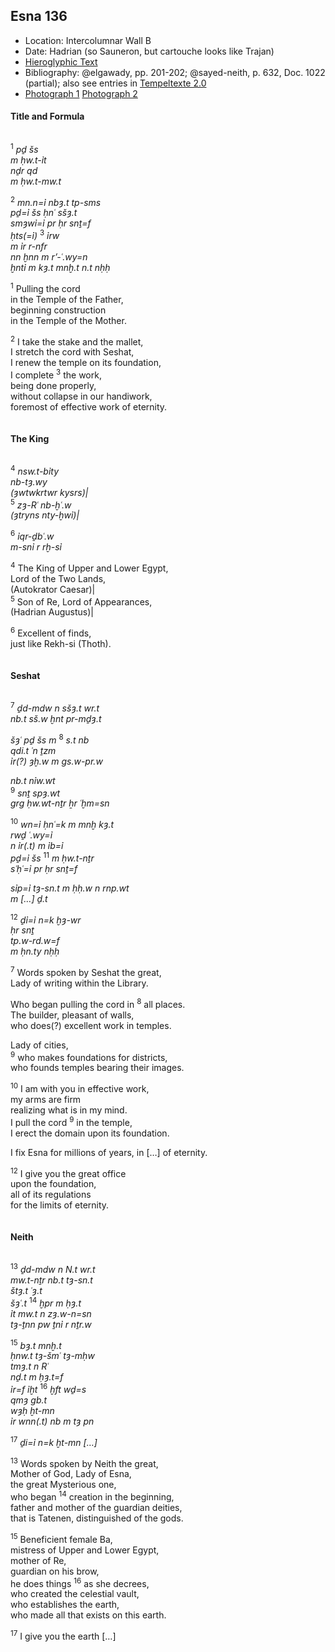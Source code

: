 ## Esna 136 {-}  
  
<style>  
  
  .col2 {  
    columns: 2 320px;         /* number of columns and width in pixels*/  
    -webkit-columns: 2 320px; /* chrome, safari */  
    -moz-columns: 2 320px;    /* firefox */  
    -webkit-column-break-inside: avoid;  
    -page-break-inside: avoid;  
    -break-inside: avoid;  
  }  
  
</style>  
  
- Location: Intercolumnar Wall B 
- Date: Hadrian (so Sauneron, but cartouche looks like Trajan) 
- [Hieroglyphic Text](https://www.ifao.egnet.net/uploads/publications/enligne/Temples-Esna002.pdf#page=318){target="_blank"}  
- Bibliography: @elgawady, pp. 201-202; @sayed-neith, p. 632, Doc. 1022 (partial); also see entries in [Tempeltexte 2.0](http://www.tempeltexte.uni-tuebingen.de/portal/#/text-detail/713){target="_blank"} 
- [Photograph 1](http://www.temples-egypte.net/sud/esna/envers/nord/mursBahutDetails.html#B1){target="_blank"} [Photograph 2](http://www.temples-egypte.net/sud/esna/envers/murBahutNord.html#B1){target="_blank"}
  
#### Title and Formula {-}  
<div class="col2">  
  
^1^ *pḏ šs*  
*m ḥw.t-ỉt  *  
*nḏr qd *  
*m ḥw.t-mw.t  *  
    
^2^ *mn.n=ỉ nbȝ.t tp-sms  *  
*pḏ=ỉ šs ḥnʿ sšȝ.t  *  
*smȝwỉ=ỉ pr ḥr snṯ=f  *  
*ḥts(=ỉ)* ^3^ *ỉrw*  
*m ỉr r-nfr  *  
*nn ḫnn m r'-ʿ.wy=n  *  
*ḫntỉ m kȝ.t mnḫ.t n.t nḥḥ  *  
  
^1^ Pulling the cord   
in the Temple of the Father,  
beginning construction  
in the Temple of the Mother.  
  
^2^ I take the stake and the mallet,  
I stretch the cord with Seshat,  
I renew the temple on its foundation,  
I complete ^3^ the work,  
being done properly,  
without collapse in our handiwork,  
foremost of effective work of eternity.  

</div>

#### The King {-}  
<div class="col2">  

^4^ *nsw.t-bỉty  *  
*nb-tȝ.wy  *  
*(ȝwtwkrtwr kysrs)|  *  
^5^ *zȝ-Rʿ nb-ḫʿ.w  *  
*(ȝtryns nty-ḫwỉ)|  *  
   
^6^ *ỉqr-ḏbʿ.w  *  
*m-snỉ r rḫ-sỉ  *  
  
^4^ The King of Upper and Lower Egypt,  
Lord of the Two Lands,  
(Autokrator Caesar)|  
^5^ Son of Re, Lord of Appearances,  
(Hadrian Augustus)|  
  
^6^ Excellent of finds,  
just like Rekh-si (Thoth).  

</div>

#### Seshat {-}  
<div class="col2">  

^7^ *ḏd-mdw n sšȝ.t wr.t  *  
*nb.t sš.w ḫnt pr-mḏȝ.t  *  
    
*šȝʿ pḏ šs m* ^8^ *s.t nb  *  
*qdi.t ʿn ṯzm   *  
*ỉr(?) ȝḫ.w m gs.w-pr.w  *  
  
*nb.t nỉw.wt  *  
^9^ *snṯ spȝ.wt  *  
*grg ḥw.wt-nṯr ẖr ʿḫm=sn  *  
    
^10^ *wn=ỉ ḥnʿ=k m mnḫ kȝ.t  *  
*rwḏ ʿ.wy=ỉ   *  
*n ỉr(.t) m ỉb=ỉ  *  
*pḏ=ỉ šs* ^11^ *m ḥw.t-nṯr  *  
*sʿḥʿ=ỉ pr ḥr snṯ=f  *  
    
*sỉp=ỉ tȝ-sn.t m ḥḥ.w n rnp.wt  *  
*m [...] ḏ.t  *  
    
^12^ *ḏỉ=ỉ n=k ḫȝ-wr  *  
*ḥr snṯ  *  
*tp.w-rd.w=f *  
*m ḥn.ty nḥḥ  *  
  
^7^ Words spoken by Seshat the great,  
Lady of writing within the Library.  
  
Who began pulling the cord in ^8^ all places.  
The builder, pleasant of walls,  
who does(?) excellent work in temples.  
  
Lady of cities,  
^9^ who makes foundations for districts,  
who founds temples bearing their images.  
  
^10^ I am with you in effective work,  
my arms are firm  
realizing what is in my mind.  
I pull the cord ^9^ in the temple,  
I erect the domain upon its foundation.  
  
I fix Esna for millions of years,
in [...] of eternity.
  
^12^ I give you the great office  
upon the foundation,  
all of its regulations   
for the limits of eternity.

</div>

#### Neith {-}  
<div class="col2">  

^13^ *ḏd-mdw n N.t wr.t  *  
*mw.t-nṯr nb.t tȝ-sn.t  *  
*štȝ.t ʿȝ.t   *  
*šȝʿ.t* ^14^ *ḫpr m ḥȝ.t  *  
*ỉt mw.t n zȝ.w-n=sn  *  
*tȝ-ṯnn pw ṯnỉ r nṯr.w  *  
  
^15^ *bȝ.t mnḫ.t  *  
*ḥnw.t tȝ-šmʿ tȝ-mḥw  *  
*tmȝ.t n Rʿ  *  
*nḏ.t m ḥȝ.t=f  *  
*ỉr=f ỉḫt* ^16^ *ḫft wḏ=s  *  
*qmȝ gb.t  *  
*wȝḥ ḫt-mn  *  
*ỉr wnn(.t) nb m tȝ pn  *  
  
^17^ *ḏi=ỉ n=k ḫt-mn [...]  *  
  
^13^ Words spoken by Neith the great,  
Mother of God, Lady of Esna,  
the great Mysterious one,  
who began ^14^ creation in the beginning,  
father and mother of the guardian deities,  
that is Tatenen, distinguished of the gods.  
  
^15^ Beneficient female Ba,  
mistress of Upper and Lower Egypt,  
mother of Re,  
guardian on his brow,  
he does things ^16^ as she decrees,  
who created the celestial vault,  
who establishes the earth,  
who made all that exists on this earth.  
  
^17^ I give you the earth [...]

</div>